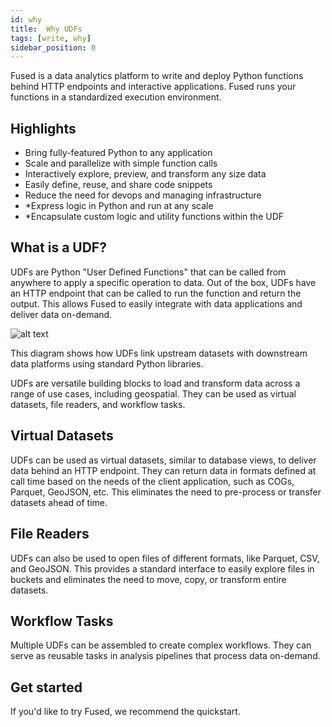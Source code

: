 ```yaml
---
id: why
title:  Why UDFs
tags: [write, why]
sidebar_position: 0
---
```


Fused is a data analytics platform to write and deploy Python functions behind HTTP endpoints and interactive applications. Fused runs your functions in a standardized execution environment.

## Highlights

- Bring fully-featured Python to any application
- Scale and parallelize with simple function calls
- Interactively explore, preview, and transform any size data
- Easily define, reuse, and share code snippets
- Reduce the need for devops and managing infrastructure
- *Express logic in Python and run at any scale
- *Encapsulate custom logic and utility functions within the UDF


## What is a UDF?

UDFs are Python "User Defined Functions" that can be called from anywhere to apply a specific operation to data. Out of the box, UDFs have an HTTP endpoint that can be called to run the function and return the output. This allows Fused to easily integrate with data applications and deliver data on-demand.



![alt text](https://fused-magic.s3.us-west-2.amazonaws.com/docs_assets/ecosystem_diagram.png)

This diagram shows how UDFs link upstream datasets with downstream data platforms using standard Python libraries. 


UDFs are versatile building blocks to load and transform data across a range of use cases, including geospatial. They can be used as virtual datasets, file readers, and workflow tasks. 

## Virtual Datasets

UDFs can be used as virtual datasets, similar to database views, to deliver data behind an HTTP endpoint. They can return data in formats defined at call time based on the needs of the client application, such as COGs, Parquet, GeoJSON, etc. This eliminates the need to pre-process or transfer datasets ahead of time. 

## File Readers

UDFs can also be used to open files of different formats, like Parquet, CSV, and GeoJSON. This provides a standard interface to easily explore files in buckets and eliminates the need to move, copy, or transform entire datasets.

## Workflow Tasks

Multiple UDFs can be assembled to create complex workflows. They can serve as reusable tasks in analysis pipelines that process data on-demand.

## Get started

If you'd like to try Fused, we recommend the quickstart.
